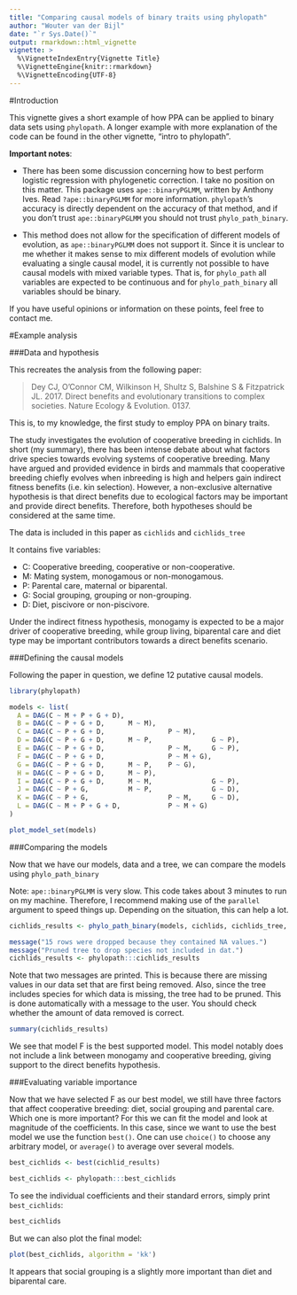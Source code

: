 ```yaml
---
title: "Comparing causal models of binary traits using phylopath"
author: "Wouter van der Bijl"
date: "`r Sys.Date()`"
output: rmarkdown::html_vignette
vignette: >
  %\VignetteIndexEntry{Vignette Title}
  %\VignetteEngine{knitr::rmarkdown}
  %\VignetteEncoding{UTF-8}
---
```


#Introduction

This vignette gives a short example of how PPA can be applied to binary data sets using `phylopath`. A longer example with more explanation of the code can be found in the other vignette, "intro to phylopath".

**Important notes**: 

- There has been some discussion concerning how to best perform logistic regression with phylogenetic correction. I take no position on this matter. This package uses `ape::binaryPGLMM`, written by Anthony Ives. Read `?ape::binaryPGLMM` for more information. `phylopath`'s accuracy is directly dependent on the accuracy of that method, and if you don't trust `ape::binaryPGLMM` you should not trust `phylo_path_binary`.

- This method does not allow for the specification of different models of evolution, as `ape::binaryPGLMM` does not support it. Since it is unclear to me whether it makes sense to mix different models of evolution while evaluating a single causal model, it is currently not possible to have causal models with mixed variable types. That is, for `phylo_path` all variables are expected to be continuous and for `phylo_path_binary` all variables should be binary.

If you have useful opinions or information on these points, feel free to contact me.

#Example analysis

###Data and hypothesis

This recreates the analysis from the following paper:

> Dey CJ, O’Connor CM, Wilkinson H, Shultz S, Balshine S & Fitzpatrick JL. 2017. Direct benefits and evolutionary transitions to complex societies. Nature Ecology & Evolution. 0137.

This is, to my knowledge, the first study to employ PPA on binary traits.

The study investigates the evolution of cooperative breeding in cichlids. In short (my summary), there has been intense debate about what factors drive species towards evolving systems of cooperative breeding. Many have argued and provided evidence in birds and mammals that cooperative breeding chiefly evolves when inbreeding is high and helpers gain indirect fitness benefits (i.e. kin selection). However, a non-exclusive alternative hypothesis is that direct benefits due to ecological factors may be important and provide direct benefits. Therefore, both hypotheses should be considered at the same time. 

The data is included in this paper as `cichlids` and `cichlids_tree`

It contains five variables:

- C: Cooperative breeding, cooperative or non-cooperative.
- M: Mating system, monogamous or non-monogamous.
- P: Parental care, maternal or biparental.
- G: Social grouping, grouping or non-grouping.
- D: Diet, piscivore or non-piscivore.

Under the indirect fitness hypothesis, monogamy is expected to be a major driver of cooperative breeding, while group living, biparental care and diet type may be important contributors towards a direct benefits scenario.

###Defining the causal models

Following the paper in question, we define 12 putative causal models.

```r
library(phylopath)

models <- list(
  A = DAG(C ~ M + P + G + D),
  B = DAG(C ~ P + G + D,      M ~ M),
  C = DAG(C ~ P + G + D,                P ~ M),
  D = DAG(C ~ P + G + D,      M ~ P,               G ~ P),
  E = DAG(C ~ P + G + D,                P ~ M,     G ~ P),
  F = DAG(C ~ P + G + D,                P ~ M + G),
  G = DAG(C ~ P + G + D,      M ~ P,    P ~ G),
  H = DAG(C ~ P + G + D,      M ~ P),
  I = DAG(C ~ P + G + D,      M ~ M,               G ~ P),
  J = DAG(C ~ P + G,          M ~ P,               G ~ D),
  K = DAG(C ~ P + G,                    P ~ M,     G ~ D),
  L = DAG(C ~ M + P + G + D,            P ~ M + G)
)

plot_model_set(models)
```

###Comparing the models

Now that we have our models, data and a tree, we can compare the models using `phylo_path_binary`

Note: `ape::binaryPGLMM` is very slow. This code takes about 3 minutes to run on my machine. Therefore, I recommend making use of the `parallel` argument to speed things up. Depending on the situation, this can help a lot.

```r
cichlids_results <- phylo_path_binary(models, cichlids, cichlids_tree, parallel = "SOCK")
```

```r
message("15 rows were dropped because they contained NA values.")
message("Pruned tree to drop species not included in dat.")
cichlids_results <- phylopath:::cichlids_results
```

Note that two messages are printed. This is because there are missing values in our data set that are first being removed. Also, since the tree includes species for which data is missing, the tree had to be pruned. This is done automatically with a message to the user. You should check whether the amount of data removed is correct.

```r
summary(cichlids_results)
```

We see that model F is the best supported model. This model notably does not include a link between monogamy and cooperative breeding, giving support to the direct benefits hypothesis.

###Evaluating variable importance

Now that we have selected F as our best model, we still have three factors that affect cooperative breeding: diet, social grouping and parental care. Which one is more important? For this we can fit the model and look at magnitude of the coefficients. In this case, since we want to use the best model we use the function `best()`. One can use `choice()` to choose any arbitrary model, or `average()` to average over several models.

```r
best_cichlids <- best(cichlid_results)
```

```r
best_cichlids <- phylopath:::best_cichlids
```


To see the individual coefficients and their standard errors, simply print `best_cichlids`:

```r
best_cichlids
```

But we can also plot the final model:

```r
plot(best_cichlids, algorithm = 'kk')
```

It appears that social grouping is a slightly more important than diet and biparental care.

